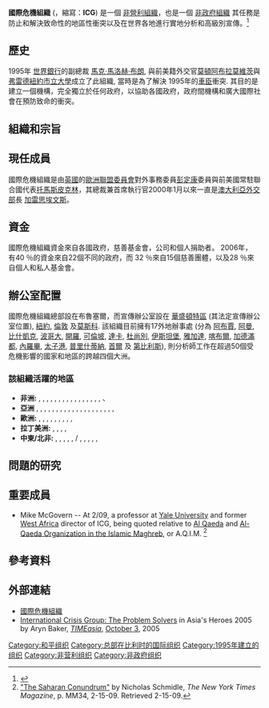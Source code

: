 {{Infobox organization
| name          = 國際危機組織<br>International Crisis Group
| image         = Logo International Crisis Group.svg
| image_size    = 250px
| abbreviation  = 危機組織
| motto         = ''"致力防止全球衝突"''
| formation     = 1995年
| type          = 国际[[非政府组织|非政府组织]]（NGO）
| status        = [[非營利組織|非營利組織]]
| headquarters  = {{BEL}}[[布鲁塞尔|布鲁塞尔]][[路易斯大道|路易斯大道]]149號14樓
| fields        = 預防及解決國際衝突
| key_people    = Jean-Marie Guéhenno<br/><small>([[董事长|董事长]]和[[首席执行官|首席执行官]])</small><br>Mark Malloch-Brown<br/><small>(联合主席)</small><br>Ghassan Salamé<br/><small>(联合主席)</small>
| budget        = 
| staff         = 
| website       = {{url|crisisgroup.org}}
| footnotes     = 
}}
'''國際危機組織''' ({{lang-en|International Crisis Group}}，縮寫：'''ICG''') 是一個 [[非營利組織|非營利組織]]，也是一個 [[非政府組織|非政府組織]] 其任務是防止和解決致命性的地區性衝突以及在世界各地進行實地分析和高級別宣傳。<ref name="about">{{Cite web |url=http://www.crisisgroup.org/home/index.cfm?id=208&l=1 |title=International Crisis Group - About International Crisis Group |accessdate=2009-03-15 |archive-date=2009-03-11 |archive-url=https://web.archive.org/web/20090311013848/http://www.crisisgroup.org/home/index.cfm?id=208&l=1 |dead-url=no }}</ref>

== 歷史 ==
1995年 [[世界銀行|世界銀行]]的副總裁 [[馬克·馬洛赫·布朗|馬克·馬洛赫·布朗]], 與前美籍外交官[[莫頓阿布拉莫維茨|莫頓阿布拉莫維茨]]與 [[弗雷德紐約市立大學|弗雷德紐約市立大學]]成立了此組織, 當時是為了解決 1995年的[[車臣|車臣]]衝突. 其目的是建立一個機構，完全獨立於任何政府，以協助各國政府，政府間機構和廣大國際社會在預防致命的衝突。

== 組織和宗旨 ==

== 現任成員 ==
國際危機組織是由[[聯合王國|英國]]的[[歐洲聯盟委員會|歐洲聯盟委員會]]對外事務委員[[彭定康|彭定康]]委員與前美國常駐聯合國代表[[托馬斯皮克林|托馬斯皮克林]]，其總裁兼首席執行官2000年1月以來一直是[[澳大利亞外交部|澳大利亞外交部]]長 [[加雷思埃文斯|加雷思埃文斯]]。

== 資金 ==
國際危機組織資金來自各國政府，慈善基金會，公司和個人捐助者。 2006年， 有40 ％的資金來自22個不同的政府，而 32 ％來自15個慈善團體，以及28 ％來自個人和私人基金會。

== 辦公室配置 ==
國際危機組織總部設在布魯塞爾，而宣傳辦公室設在 [[華盛頓特區|華盛頓特區]] (其法定宣傳辦公室位置), [[紐約市|紐約]], [[倫敦|倫敦]] 及[[莫斯科|莫斯科]]. 該組織目前擁有17外地辦事處 (分為 [[阿布賈|阿布賈]], [[阿曼|阿曼]], [[比什凱克|比什凱克]], [[波哥大|波哥大]], [[開羅|開羅]], [[可倫坡|可倫坡]], [[達卡|達卡]], [[杜尚別|杜尚別]], [[伊斯坦堡|伊斯坦堡]], [[雅加達|雅加達]], [[喀布爾|喀布爾]], [[加德滿都|加德滿都]], [[內羅畢|內羅畢]], [[太子港|太子港]], [[普里什蒂納|普里什蒂納]], [[首爾|首爾]] 及 [[第比利斯|第比利斯]]), 則分析師工作在超過50個受危機影響的國家和地區的跨越四個大洲。

=== 該組織活躍的地區 ===
* '''非洲:''' {{flag|安哥拉}}, {{flag|布隆迪}}, {{flag|乍得}}, {{flag|科特迪瓦}}, {{flag|剛果民主共和國}}, {{flag|衣索比亞}}, {{flag|厄利垂亞}}, {{flag|幾內亞}}, {{flag|利比亞}}, {{flag|奈及利亞}}, {{flag|盧安達}}, {{flag|塞拉利昂}}, {{flag|索馬利亞}}, {{flag|南非}}, {{flag|蘇丹}}, {{flag|烏干達}}, {{flag|津巴布韋}}、{{flag|南蘇丹}}
* '''亞洲''' {{flag|阿富汗}}, {{flag|孟加拉}}, {{flag|中國大陆}}, {{flag|賽普勒斯}}, {{flag|印度}}, {{flag|印度尼西亞}}, {{flag|哈薩克}}, {{flag|吉爾吉斯}}, {{flag|緬甸}}, {{flag|尼泊爾}}, {{flag|朝鮮}}, {{flag|巴基斯坦}}, {{flag|菲律賓}}, {{flag|新加坡}}, {{flag|台灣}}, {{flag|塔吉克}}, {{flag|泰國}}, {{flag|東帝汶}}, {{flag|土庫曼}}, {{flag|斯里蘭卡}}, {{flag|烏茲別克}}
* '''歐洲:''' {{flag|阿爾巴尼亞}}, {{flag|亞美尼亞}}, {{flag|阿塞拜疆}}, {{flag|波斯尼亞和黑塞哥維那}}, {{flag|塞普勒斯}}, {{flag|格魯吉亞}}, {{flag|科索沃}}, {{flag|黑山}}, {{flag|塞爾維亞}}, {{flag|塞爾維亞}}
* '''拉丁美洲:''' {{flag|玻利維亞}}, {{flag|哥倫比亞}}, {{flag|厄瓜多爾}}, {{flag|海地}}, {{flag|委內瑞拉}}
* '''中東/北非:''' {{flag|阿爾及利亞}}, {{flag|巴林}}, {{flag|埃及}}, {{flag|伊朗}}, {{flag|伊拉克}}, {{flag|以色列}}/ {{flag|巴勒斯坦}}, {{flag|約旦}}, {{flag|黎巴嫩}}, {{flag|摩洛哥}}, {{flag|沙烏地阿拉伯}}, {{flag|敘利亞}}

== 問題的研究 ==

== 重要成員 ==

* Mike McGovern -- At 2/09, a professor at [[Yale_University|Yale University]] and former [[West_Africa|West Africa]] director of ICG, being quoted relative to [[Al_Qaeda|Al Qaeda]] and [[Al-Qaeda_Organization_in_the_Islamic_Maghreb|Al-Qaeda Organization in the Islamic Maghreb]], or A.Q.I.M. <ref>[http://www.nytimes.com/2009/02/15/magazine/15Africa-t.html?ref=magazine "The Saharan Conundrum"] {{Wayback|url=http://www.nytimes.com/2009/02/15/magazine/15Africa-t.html?ref=magazine |date=20200412004613 }} by Nicholas Schmidle, ''The New York Times Magazine'', p. MM34, 2-15-09. Retrieved 2-15-09.</ref>

== 參考資料 ==
{{reflist|1}}

== 外部連結 ==
* [http://www.crisisgroup.org 國際危機組織]{{Wayback|url=http://www.crisisgroup.org/ |date=20200603105331 }}{{en}}
* [http://www.time.com/time/asia/2005/heroes/icg.html International Crisis Group: The Problem Solvers] {{Wayback|url=http://www.time.com/time/asia/2005/heroes/icg.html |date=20091027040048 }} in Asia's Heroes 2005 by Aryn Baker, [[Time_(magazine)|''TIMEasia'']], [[October_3|October 3]], 2005

{{Authority control}}
[[Category:和平组织|Category:和平组织]]
[[Category:总部在比利时的国际组织|Category:总部在比利时的国际组织]]
[[Category:1995年建立的组织|Category:1995年建立的组织]]
[[Category:非营利组织|Category:非营利组织]] 
[[Category:非政府组织|Category:非政府组织]]
